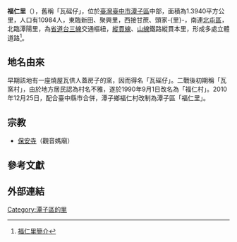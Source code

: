 {{expand|time=2012-03-29T17:18:01+00:00}}
'''福仁里'''（{{lang-nan-tw|Hok-jîn-lí}}），舊稱「瓦磘仔」，位於[[臺灣|臺灣]][[臺中市|臺中市]][[潭子區|潭子區]]中部，面積為1.3940平方公里，人口有10984人，東臨新田、聚興里，西接甘蔗、頭家-{里}-，南連[[北屯區|北屯區]]，北臨潭陽里，為[[省道|省道]][[台三線|台三線]]交通樞紐，[[縱貫線_(鐵路)|縱貫線]]、[[山線|山線]]鐵路縱貫本里，形成多處立體道路<ref>[http://tc.village.tnn.tw/village.html?id=221 福仁里簡介]</ref>。

== 地名由來 ==
早期該地有一座燒屋瓦供人蓋房子的窯，因而得名「瓦磘仔」。二戰後初期稱「瓦窯村」，由於地方居民認為村名不雅，遂於1990年9月1日改名為「福仁村」。2010年12月25日，配合臺中縣市合併，潭子鄉福仁村改制為潭子區「福仁里」。

== 宗教 ==
*[[保安寺|保安寺]]（觀音媽廟）

==參考文獻==
<references/>

==外部連結==

{{臺中市山線的里}}

[[Category:潭子區的里|Category:潭子區的里]]
